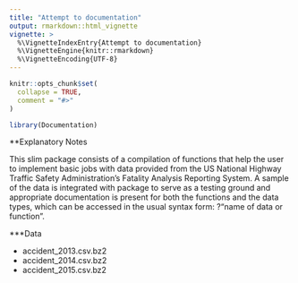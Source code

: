 ```yaml
---
title: "Attempt to documentation"
output: rmarkdown::html_vignette
vignette: >
  %\VignetteIndexEntry{Attempt to documentation}
  %\VignetteEngine{knitr::rmarkdown}
  %\VignetteEncoding{UTF-8}
---
```


```r
knitr::opts_chunk$set(
  collapse = TRUE,
  comment = "#>"
)
```

```r
library(Documentation)
```
**Explanatory Notes

This slim package consists of a compilation of functions that help the user to implement basic jobs with data provided from the US National Highway Traffic Safety Administration's 
Fatality Analysis Reporting System. A sample of the data is integrated with package to serve as a testing ground and appropriate documentation is present for both the functions and the data types, which can be accessed in the usual syntax form: ?"name of data or function".

***Data

- accident_2013.csv.bz2
- accident_2014.csv.bz2
- accident_2015.csv.bz2
